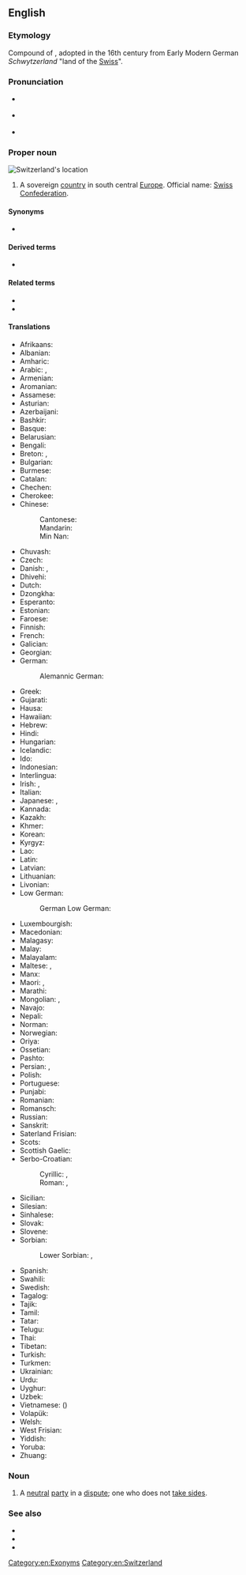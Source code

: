 ==English==

===Etymology===
Compound of {{suffix|Switzer|-land|lang=en}}, adopted in the 16th century from Early Modern German ''Schwytzerland'' "land of the [[Swiss]]".

{{wikipedia}}

===Pronunciation===
* {{a|UK}} {{IPA|/ˈswɪt.səl.ənd/|lang=en}}
* {{a|US}} {{IPA|/ˈswɪt.sɚ.lənd/|lang=en}}
* {{audio|en-us-Switzerland.ogg|Audio (US)|lang=en}}

===Proper noun===
[[Image:LocationSwitzerland.svg|thumb|Switzerland's location]]
{{en-proper noun}}

# {{senseid|en|Q39}}A sovereign [[country]] in south central [[Europe]]. Official name: [[Swiss Confederation]].

====Synonyms====
* {{l|en|Swiss Confederation}}

====Derived terms====
* {{l|en|Switzerland County}}

====Related terms====
* {{l|en|Swiss}}
* {{l|en|Switzer}}

====Translations====
{{trans-top|id=Q39|sovereign country}}
* Afrikaans: {{t|af|Switserland}}
* Albanian: {{t+|sq|Zvicra|f}}
* Amharic: {{t|am|ስዊዘርላንድ|sc=Ethi}}
* Arabic: {{t|ar|سْوِيسْرَا|f}}, {{t|ar|سُوِيسْرَا|f}}
* Armenian: {{t+|hy|Շվեյցարիա}}
* Aromanian: {{t|rup|Shwaitsã}}
* Assamese: {{t|as|ছুইজাৰলেণ্ড}}
* Asturian: {{t+|ast|Suiza|f}}
* Azerbaijani: {{t+|az|İsveçrə}}
* Bashkir: {{t|ba|Швейцария|sc=Cyrl}}
* Basque: {{t+|eu|Suitza}}
* Belarusian: {{t|be|Швейца́рыя|f}}
* Bengali: {{t|bn|সুইজারল্যান্ড|sc=Beng}}
* Breton: {{t|br|Suis}}, {{t|br|Bro-Suis}}
* Bulgarian: {{t+|bg|Швейца́рия|f}}
* Burmese: {{t|my|ဆွစ်ဇာလန်|sc=Mymr}}
* Catalan: {{t+|ca|Suïssa|f}}
* Chechen: {{t|ce|Швейцари}}
* Cherokee: {{t|chr|ᏍᏫᏣᎳᏂ}}
* Chinese:
*: Cantonese: {{t|yue|瑞士|tr=seoi6 si6|sc=Hani}}
*: Mandarin: {{t+|cmn|瑞士|tr=Ruìshì|sc=Hani}}
*: Min Nan: {{t|nan|瑞士|tr=Sūi-sū, Sūi-se|sc=Hans}}
* Chuvash: {{t|cv|Швейцари|sc=Cyrl}}
* Czech: {{t+|cs|Švýcarsko|n}}
* Danish: {{t+|da|Schweiz}}, {{t+|da|Svejts}}
* Dhivehi: {{t|dv|ސުވިޒަލޭންޑު}}
* Dutch: {{t+|nl|Zwitserland}}
* Dzongkha: {{t|dz|སུའིཊ་ཛར་ལེན་}}
* Esperanto: {{t+|eo|Svislando}}
* Estonian: {{t+|et|Šveits}}
* Faroese: {{t|fo|Sveis|n}}
* Finnish: {{t+|fi|Sveitsi}}
* French: {{t+|fr|Suisse}}
* Galician: {{t+|gl|Suíza|f}}
* Georgian: {{t|ka|შვეიცარია|sc=Geor}}
* German: {{t+|de|Schweiz|f}}
*: Alemannic German: {{t|gsw|Schwyz|f}}
* Greek: {{t+|el|Ελβετία|f}}
* Gujarati: {{t|gu|સ્વિત્ઝરલેન્ડ|tr=svitjharlenḍ|sc=Gujr}}
* Hausa: {{t|ha|Suwizalan}}
* Hawaiian: {{t|haw|Kuikilani}}
* Hebrew: {{t+|he|שווייץ|f|tr=šwá'itz / šváyitz|alt=שְׁוַיְץ / שְׁװַײץ}}
* Hindi: {{t+|hi|स्विट्ज़रलैण्ड}}
* Hungarian: {{t+|hu|Svájc}}
* Icelandic: {{t+|is|Sviss|f}}
* Ido: {{t+|io|Suisia}}
* Indonesian: {{t+|id|Swiss}}
* Interlingua: {{t|ia|Suissa}}
* Irish: {{t|ga|Eilvéis|alt=An Eilvéis|f}}, {{t|ga|Cónaidhm na hEilvéise|f}}
* Italian: {{t+|it|Svizzera|f}}
* Japanese: {{t+|ja|スイス|tr=Suisu}}, {{qualifier|obsolete}} {{t+|ja|瑞西}}
* Kannada: {{t|kn|ಸ್ವಿಟ್ಜರ್ಲ್ಯಾಂಡ್}}
* Kazakh: {{t|kk|Швейцария}}
* Khmer: {{t|km|ស្វីស}}
* Korean: {{t|ko|^스위스}}
* Kyrgyz: {{t+|ky|Швейцария}}
* Lao: {{t+|lo|ສະວິດເຊີແລນ}}
* Latin: {{t|la|Helvētia|f}}
* Latvian: {{t|lv|Šveice|f}}
* Lithuanian: {{t+|lt|Šveicarija|f}}
* Livonian: {{t|liv|Šveits}}
* Low German:
*: German Low German: {{t+|nds-de|Swiez|f}}
{{trans-mid}}
* Luxembourgish: {{t+|lb|Schwäiz|f}}
* Macedonian: {{t+|mk|Швајцарија|f}}
* Malagasy: {{t|mg|Soisa}}
* Malay: {{t|ms|Switzerland}}
* Malayalam: {{t|ml|സ്വിറ്റ്സർലാന്റ്|sc=Mlym}}
* Maltese: {{t|mt|Svizzera}}, {{t|mt|l-Isvizzera}}
* Manx: {{t|gv|Elveeish|f|alt=Yn Elveeish}}
* Maori: {{t|mi|Witirana}}, {{t|mi|Huiterangi}}
* Marathi: {{t|mr|स्वित्झर्लंड|sc=Deva}}
* Mongolian: {{t+|mn|Швейцари}}, {{t|mn|Швецари|sc=Cyrl}}
* Navajo: {{t|nv|Swis bikéyah}}
* Nepali: {{t|ne|स्विट्जरल्यान्ड}}
* Norman: {{t|nrf|Suisse|f}}
* Norwegian: {{t+|no|Sveits}}
* Oriya: {{t|or|ସୁଇଜରଲ୍ୟାଣ୍ଡ}}
* Ossetian: {{t|os|Швейцари|sc=Cyrl}}
* Pashto: {{t+|ps|سويس|m|tr=swis|sc=ps-Arab}}
* Persian: {{t+|fa|سوئیس|tr=su'is|sc=fa-Arab}}, {{t+|fa|سویس|tr=suvis|sc=fa-Arab}}
* Polish: {{t+|pl|Szwajcaria|f}}
* Portuguese: {{t+|pt|Suíça|f}}
* Punjabi: {{t|pa|ਸਵਿਟਜ਼ਰਲੈਂਡ}}
* Romanian: {{t+|ro|Elveția|f}}
* Romansch: {{t|rm|Svizra|f}}
* Russian: {{t+|ru|Швейца́рия|f}}
* Sanskrit: {{t|sa|स्विट्झर्ल्याण्ड्}}
* Saterland Frisian: {{t|stq|Swaits}}
* Scots: {{t|sco|Swisserland}}
* Scottish Gaelic: {{t|gd|Eilbheis|f|alt=An Eilbheis}}
* Serbo-Croatian:
*: Cyrillic: {{t|sh|Швајцарска|f|sc=Cyrl}} {{qualifier|Serbian}}, {{t|sh|Швицарска|f|sc=Cyrl}} {{qualifier|Bosnian, Croatian}}
*: Roman: {{t|sh|Švajcarska|f}} {{qualifier|Serbian}}, {{t+|sh|Švȉcarskā|f}} {{qualifier|Bosnian, Croatian}}
* Sicilian: {{t|scn|Svìzzira|f}}
* Silesian: {{t|szl|Szwajcaryjo|f}}
* Sinhalese: {{t|si|ස්විට්සර්ලන්තය|sc=Sinh}}
* Slovak: {{t+|sk|Švajčiarsko|n}}
* Slovene: {{t+|sl|Švíca|f}}
* Sorbian:
*: Lower Sorbian: {{t|dsb|Šwicarska|f}}, {{t|dsb|Šwicojska|f}}
* Spanish: {{t+|es|Suiza|f}}
* Swahili: {{t+|sw|Uswisi}}
* Swedish: {{t+|sv|Schweiz}}
* Tagalog: {{t|tl|Suwisa}}
* Tajik: {{t+|tg|Швейтсария}}
* Tamil: {{t|ta|சுவிட்சர்லாந்து}}
* Tatar: {{t|tt|Швейцария}}
* Telugu: {{t|te|స్విట్జర్లాండ్}}
* Thai: {{t+|th|สวิตเซอร์แลนด์}}
* Tibetan: {{t|bo|སུད་སི}}
* Turkish: {{t+|tr|İsviçre}}
* Turkmen: {{t|tk|Şweýsariýa}}
* Ukrainian: {{t+|uk|Швейца́рія|f}}
* Urdu: {{t|ur|سویٹزرلینڈ|tr=sviṭzarlaiṇḍ}}
* Uyghur: {{t|ug|شۋېتسارىيە}}
* Uzbek: {{t+|uz|Shveysariya}}
* Vietnamese: {{t+|vi|Thụy Sĩ}} ({{t|vi|瑞士}})
* Volapük: {{t+|vo|Jveizän}}
* Welsh: {{t+|cy|Swistir|m}}
* West Frisian: {{t+|fy|Switserlân}}
* Yiddish: {{t|yi|שווייץ|f}}
* Yoruba: {{t|yo|Switiṣilandi}}
* Zhuang: {{t|za|Nyeiqswq}}
{{trans-bottom}}

===Noun===
{{en-noun|-}}

# {{lb|en|figurative}} A [[neutral]] [[party]] in a [[dispute]]; one who does not [[take sides]].
#: {{ux|en|I’m not getting involved in this argument. I’m '''Switzerland'''.}}

===See also===
* {{l|en|Appendix:Place names in Switzerland}}
* {{list:countries of Europe/en}}{{topics|en|Countries in Europe}}
* {{l|en|Appendix:Countries of the world|Countries of the world}}

[[Category:en:Exonyms]]
[[Category:en:Switzerland]]